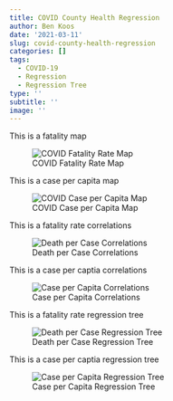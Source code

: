 ```yaml
---
title: COVID County Health Regression
author: Ben Koos
date: '2021-03-11'
slug: covid-county-health-regression
categories: []
tags:
  - COVID-19
  - Regression
  - Regression Tree
type: ''
subtitle: ''
image: ''
---
```



This is a fatality map 

![COVID Fatality Rate Map](\post\Images\Death Per Case Map.png)

This is a case per capita map 

![COVID Case per Capita Map](\post\Images\Case per Capita Map.png)


This is a fatality rate correlations  

![Death per Case Correlations](\post\Images\DPC Correlations.png)


This is a case per captia correlations 


![Case per Capita Correlations](\post\Images\CPC Correlations.png)

This is a fatality rate regression tree   

![Death per Case Regression Tree](\post\Images\DPC Tree.png)

This is a case per captia regression tree  

![Case per Capita Regression Tree](\post\Images\CPC Tree.png)
